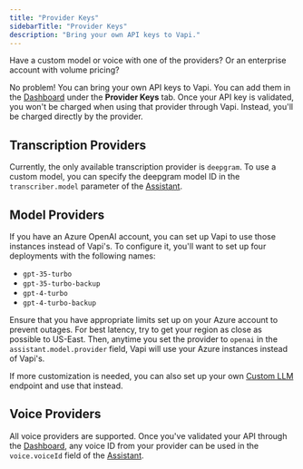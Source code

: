 ```yaml
---
title: "Provider Keys"
sidebarTitle: "Provider Keys"
description: "Bring your own API keys to Vapi."
---
```


Have a custom model or voice with one of the providers? Or an enterprise account with volume pricing?

No problem! You can bring your own API keys to Vapi. You can add them in the [Dashboard](https://dashboard.vapi.ai) under the **Provider Keys** tab. Once your API key is validated, you won't be charged when using that provider through Vapi. Instead, you'll be charged directly by the provider.

## Transcription Providers

Currently, the only available transcription provider is `deepgram`. To use a custom model, you can specify the deepgram model ID in the `transcriber.model` parameter of the [Assistant](/api-reference/assistants/create-assistant).

## Model Providers

If you have an Azure OpenAI account, you can set up Vapi to use those instances instead of Vapi's. To configure it, you'll want to set up four deployments with the following names:

- `gpt-35-turbo`
- `gpt-35-turbo-backup`
- `gpt-4-turbo`
- `gpt-4-turbo-backup`

Ensure that you have appropriate limits set up on your Azure account to prevent outages. For best latency, try to get your region as close as possible to US-East. Then, anytime you set the provider to `openai` in the `assistant.model.provider` field, Vapi will use your Azure instances instead of Vapi's.

If more customization is needed, you can also set up your own [Custom LLM](/custom_llm) endpoint and use that instead.

## Voice Providers

All voice providers are supported. Once you've validated your API through the [Dashboard](https://dashboard.vapi.ai), any voice ID from your provider can be used in the `voice.voiceId` field of the [Assistant](/api-reference/assistants/create-assistant).
